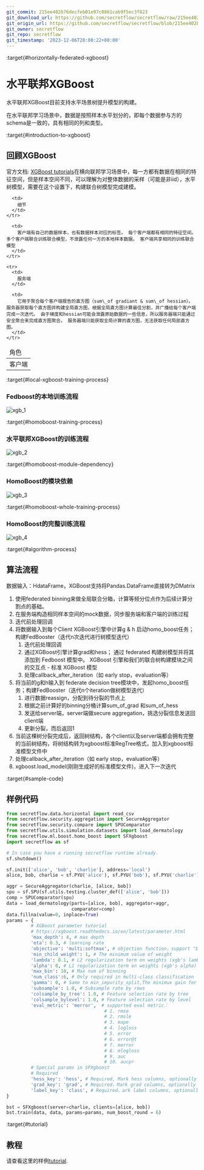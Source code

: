 ```yaml
---
git_commit: 215ee402b76decfeb01e97c0861cab9f5ec3f823
git_download_url: https://github.com/secretflow/secretflow/raw/215ee402b76decfeb01e97c0861cab9f5ec3f823/docs/user_guide/federated_learning/horizontal_federated_learning/tree.md
git_origin_url: https://github.com/secretflow/secretflow/blob/215ee402b76decfeb01e97c0861cab9f5ec3f823/docs/user_guide/federated_learning/horizontal_federated_learning/tree.md
git_owner: secretflow
git_repo: secretflow
git_timestamp: '2023-12-06T20:08:22+08:00'
---
```


:target{#horizontally-federated-xgboost}

# 水平联邦XGBoost

水平联邦XGBoost目前支持水平场景树提升模型的构建。

在水平联邦学习场景中，数据是按照样本水平划分的，即每个数据参与方的schema是一致的，具有相同的列和类型。

:target{#introduction-to-xgboost}

## 回顾XGBoost

官方文档: [XGBoost tutorials](https://xgboost.readthedocs.io/en/latest/tutorials/index.html)在横向联邦学习场景中，每一方都有数据在相同的特征空间，但是样本空间不同，可以理解为对整体数据的采样（可能是非iid），水平树模型，需要在这个设置下，构建联合树模型完成建模。

<table>
  <thead>
    <tr>
      <td>
        角色
      </td>

      <td>
        细节
      </td>
    </tr>
  </thead>

  <tbody>
    <tr>
      <td>
        客户端
      </td>

      <td>
        客户端有自己的数据样本，也有数据样本对应的标签。 每个客户端都有相同的特征空间。 多个客户端联合训练联合模型，不泄露任何一方的本地样本数据。 客户端共享相同的训练联合模型
      </td>
    </tr>

    <tr>
      <td>
        服务端
      </td>

      <td>
        它用于聚合每个客户端报告的直方图（sum\_of gradiant & sum\_of hessian）。 服务器获取每个直方图并构建全局直方图，根据全局直方图计算最佳分割，并广播给每个客户端完成一次迭代。 由于梯度和hessian可能会泄露原始数据的一些信息，所以服务器端只能通过安全聚合来完成直方图聚合。 服务器端只能获取全局计算的直方图，无法获取任何局部直方图。
      </td>
    </tr>
  </tbody>
</table>

:target{#local-xgboost-training-process}

### Fedboost的本地训练流程

![xgb\_1](../../../_assets/xgb_1.png)

:target{#homoboost-training-process}

### 水平联邦XGBoost的训练流程

![xgb\_2](../../../_assets/xgb_2.png)

:target{#homoboost-module-dependency}

### HomoBoost的模块依赖

![xgb\_3](../../../_assets/xgb_3.png)

:target{#homoboost-whole-training-process}

### HomoBoost的完整训练流程

![xgb\_4](../../../_assets/xgb_4.png)

:target{#algorithm-process}

## 算法流程

数据输入：HdataFrame，XGBoost支持将Pandas.DataFrame直接转为DMatrix

1. 使用federated binning来做全局联合分箱，计算等频分位点作为后续计算分割点的基础。
2. 在服务端构造相同样本空间的mock数据，同步服务端和客户端的训练过程
3. 迭代前处理回调
4. 将数据输入到每个Client XGBoost引擎中计算g & h 启动homo\_boost任务； 构建FedBooster（迭代n次迭代进行树模型迭代）
   1. 迭代前处理回调
   2. 通过XGBoost引擎计算grad和hess； 通过 federated 构建树模型并将其添加到 Fedboost 模型中。 XGBoost 引擎和我们的联合树构建模块之间的交互点 - 标准 XGBoost 模型
   3. 处理callback\_after\_iteration（如 early stop，evaluation等）
5. 将当前的g和h输入到 federate decision tree模块中，发起homo\_boost任务；构建FedBooster（迭代n个iteration做树模型迭代）
   1. 进行数据reassign，分配到待分裂的节点上
   2. 根据之前计算好的binning分桶计算sum\_of\_grad 和sum\_of\_hess
   3. 发送给server端，server端做secure aggregation，挑选分裂信息发送回client端
   4. 更新分裂，而后返回1
6. 当前这棵树分裂完成后，返回树结构，各个client以及server端都会拥有完整的当前树结构，将树结构转为xgboost标准RegTree格式，加入到xgboost标准模型文件中
7. 处理callback\_after\_iteration（如 early stop，evaluation等）
8. xgboost.load\_model(刚刚生成好的标准模型文件)，进入下一次迭代

:target{#sample-code}

## 样例代码

```python
from secretflow.data.horizontal import read_csv
from secretflow.security.aggregation import SecureAggregator
from secretflow.security.compare import SPUComparator
from secretflow.utils.simulation.datasets import load_dermatology
from secretflow.ml.boost.homo_boost import SFXgboost
import secretflow as sf

# In case you have a running secretflow runtime already.
sf.shutdown()

sf.init(['alice', 'bob', 'charlie'], address='local')
alice, bob, charlie = sf.PYU('alice'), sf.PYU('bob'), sf.PYU('charlie')

aggr = SecureAggregator(charlie, [alice, bob])
spu = sf.SPU(sf.utils.testing.cluster_def(['alice', 'bob']))
comp = SPUComparator(spu)
data = load_dermatology(parts=[alice, bob], aggregator=aggr,
                        comparator=comp)
data.fillna(value=0, inplace=True)
params = {
         # XGBoost parameter tutorial
         # https://xgboost.readthedocs.io/en/latest/parameter.html
         'max_depth': 4, # max depth
         'eta': 0.3, # learning rate
         'objective': 'multi:softmax', # objection function，support "binary:logistic","reg:logistic","multi:softmax","multi:softprob","reg:squarederror"
         'min_child_weight': 1, # The minimum value of weight
         'lambda': 0.1, # L2 regularization term on weights (xgb's lambda)
         'alpha': 0, # L1 regularization term on weights (xgb's alpha)
         'max_bin': 10, # Max num of binning
         'num_class':6, # Only required in multi-class classification
         'gamma': 0, # Same to min_impurity_split,The minimux gain for a split
         'subsample': 1.0, # Subsample rate by rows
         'colsample_by_tree': 1.0, # Feature selection rate by tree
         'colsample_bylevel': 1.0, # Feature selection rate by level
         'eval_metric': 'merror',  # supported eval metric：
                                    # 1. rmse
                                    # 2. rmsle
                                    # 3. mape
                                    # 4. logloss
                                    # 5. error
                                    # 6. error@t
                                    # 7. merror
                                    # 8. mlogloss
                                    # 9. auc
                                    # 10. aucpr
         # Special params in SFXgboost
         # Required
         'hess_key': 'hess', # Required, Mark hess columns, optionally choosing a column name that is not in the data set
         'grad_key': 'grad', # Required，Mark grad columns, optionally choosing a column name that is not in the data set
         'label_key': 'class', # Required，ark label columns, optionally choosing a column name that is not in the data set
}

bst = SFXgboost(server=charlie, clients=[alice, bob])
bst.train(data, data, params=params, num_boost_round = 6)
```

:target{#tutorial}

## 教程

请查看这里的样例[tutorial](../../../tutorial/Federated_Xgboost.mdx).

